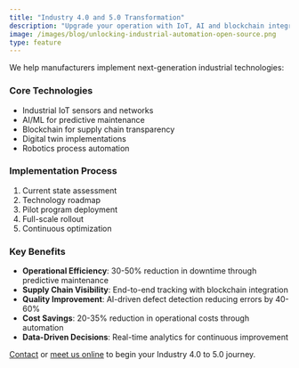 ```yaml
---
title: "Industry 4.0 and 5.0 Transformation"
description: "Upgrade your operation with IoT, AI and blockchain integration"
image: /images/blog/unlocking-industrial-automation-open-source.png
type: feature
---
```



We help manufacturers implement next-generation industrial technologies:

### Core Technologies
- Industrial IoT sensors and networks
- AI/ML for predictive maintenance
- Blockchain for supply chain transparency
- Digital twin implementations
- Robotics process automation

### Implementation Process
1. Current state assessment
2. Technology roadmap
3. Pilot program deployment
4. Full-scale rollout
5. Continuous optimization

### Key Benefits
- **Operational Efficiency**: 30-50% reduction in downtime through predictive maintenance
- **Supply Chain Visibility**: End-to-end tracking with blockchain integration
- **Quality Improvement**: AI-driven defect detection reducing errors by 40-60%
- **Cost Savings**: 20-35% reduction in operational costs through automation
- **Data-Driven Decisions**: Real-time analytics for continuous improvement

[Contact](/contact) or [meet us online](https://calendly.com/selim_cypherx_tech/30-min-meeting) to begin your Industry 4.0 to 5.0 journey.

